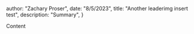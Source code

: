 



  author: "Zachary Proser",
  date: "8/5/2023",
  title: "Another leaderimg insert test",
  description: "Summary", 
 }

  
 Content
  
